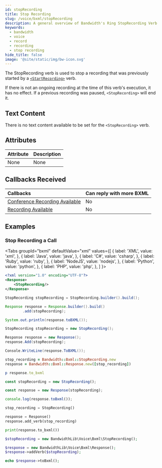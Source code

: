 ```yaml
---
id: stopRecording
title: Stop Recording
slug: /voice/bxml/stopRecording
description: A general overview of Bandwidth's Ring StopRecording Verb
keywords:
  - bandwidth
  - voice
  - record
  - recording
  - stop recording
hide_title: false
image: '@site/static/img/bw-icon.svg'
---
```



The StopRecording verb is used to stop a recording that was previously started by a [`<StartRecording>`](/docs/voice/bxml/startRecording/) verb.

If there is not an ongoing recording at the time of this verb's execution, it has no effect.
If a previous recording was paused, `<StopRecording>` will end it.

## Text Content

There is no text content available to be set for the `<StopRecording>` verb.

## Attributes

| Attribute | Description |
|:----------|:------------|
| None      | None        |

## Callbacks Received

| Callbacks                                                         | Can reply with more BXML |
|:------------------------------------------------------------------|:-------------------------|
| [Conference Recording Available](/docs/voice/webhooks/recordingAvailable/) | No                    |
| [Recording Available](/docs/voice/webhooks/recordingAvailable/)         | No                       |

## Examples

### Stop Recording a Call

<Tabs
  groupId="bxml"
  defaultValue="xml"
  values={[
    { label: 'XML', value: 'xml', },
    { label: 'Java', value: 'java', },
    { label: 'C#', value: 'csharp', },
    { label: 'Ruby', value: 'ruby', },
    { label: 'NodeJS', value: 'nodejs', },
    { label: 'Python', value: 'python', },
    { label: 'PHP', value: 'php', },
  ]
}>
<TabItem value="xml">

```xml
<?xml version="1.0" encoding="UTF-8"?>
<Response>
    <StopRecording/>
</Response>
```

</TabItem>
<TabItem value="java">

```java
StopRecording stopRecording = StopRecording.builder().build();

Response response = Response.builder().build()
        .add(stopRecording);

System.out.println(response.toBXML());
```

</TabItem>
<TabItem value="csharp">

```csharp
StopRecording stopRecording = new StopRecording();

Response response = new Response();
response.Add(stopRecording);

Console.WriteLine(response.ToBXML());
```

</TabItem>
<TabItem value="ruby">

```ruby
stop_recording = Bandwidth::Bxml::StopRecording.new
response = Bandwidth::Bxml::Response.new([stop_recording])

p response.to_bxml
```

</TabItem>
<TabItem value="nodejs">

```js
const stopRecording = new StopRecording();

const response = new Response(stopRecording);

console.log(response.toBxml());
```

</TabItem>
<TabItem value="python">

```python
stop_recording = StopRecording()

response = Response()
response.add_verb(stop_recording)

print(response.to_bxml())
```

</TabItem>
<TabItem value="php">

```php
$stopRecording = new BandwidthLib\Voice\Bxml\StopRecording();

$response = new BandwidthLib\Voice\Bxml\Response();
$response->addVerb($stopRecording);

echo $response->toBxml();
```

</TabItem>
</Tabs>
